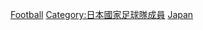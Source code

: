 [[Category:日本足球運動員|Football]]
[[Category:日本國家足球隊成員|Category:日本國家足球隊成員]]
[[Category:各國奧運足球運動員|Japan]]